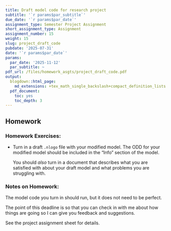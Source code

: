 ```yaml
---
title: Draft model code for research project
subtitle: '`r params$par_subtitle`'
due_date: '`r params$par_date`'
assignment_type: Semester Project Assignment
short_assignment_type: Assignment
assignment_number: 15
weight: 15
slug: project_draft_code
pubdate: '2025-07-31'
date: '`r params$par_date`'
params:
  par_date: '2025-11-12'
  par_subtitle: ~
pdf_url: /files/homework_asgts/project_draft_code.pdf
output:
  blogdown::html_page:
    md_extensions: +tex_math_single_backslash+compact_definition_lists
  pdf_document:
    toc: yes
    toc_depth: 3
---
```

## Homework

### Homework Exercises:



* Turn in a draft `.nlogo` file with your modified model. The ODD for your modified model should be included in the "Info" section of the model.

  You should _also_ turn in a document that describes what you are satisfied with about your draft model and what problems you are struggling with.

### Notes on Homework:


The model code you turn in should run, but it does not need to be perfect. 
   
The point of this deadline is so that you can check in with me about how
things are going so I can give you feedback and suggestions.

See the project assignment sheet for details.